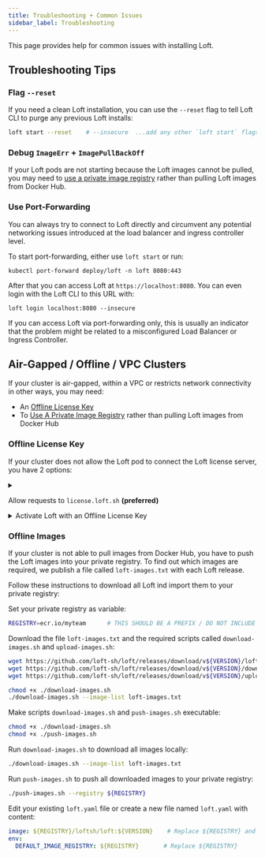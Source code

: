 ```yaml
---
title: Troubleshooting + Common Issues
sidebar_label: Troubleshooting
---
```




This page provides help for common issues with installing Loft.

## Troubleshooting Tips

### Flag `--reset`
If you need a clean Loft installation, you can use the `--reset` flag to tell Loft CLI to purge any previous Loft installs:
```bash
loft start --reset    # --insecure  ...add any other `loft start` flags if needed
```

### Debug `ImageErr` + `ImagePullBackOff`
If your Loft pods are not starting because the Loft images cannot be pulled, you may need to [use a private image registry](#offline-images) rather than pulling Loft images from Docker Hub.


### Use Port-Forwarding 
You can always try to connect to Loft directly and circumvent any potential networking issues introduced at the load balancer and ingress controller level.

To start port-forwarding, either use `loft start` or run:
```
kubectl port-forward deploy/loft -n loft 8080:443
```

After that you can access Loft at `https://localhost:8080`. You can even login with the Loft CLI to this URL with:
```
loft login localhost:8080 --insecure
```

If you can access Loft via port-forwarding only, this is usually an indicator that the problem might be related to a misconfigured Load Balancer or Ingress Controller.


## Air-Gapped / Offline / VPC Clusters
If your cluster is air-gapped, within a VPC or restricts network connectivity in other ways, you may need:
- An [Offline License Key](#offline-license-key)
- To [Use A Private Image Registry](#offline-images) rather than pulling Loft images from Docker Hub

### Offline License Key
If your cluster does not allow the Loft pod to connect the Loft license server, you have 2 options:

<details>
  <summary>

Allow requests to `license.loft.sh` **(preferred)**

  </summary>

To connect to the license server, you need to allow any HTTP requests from the Loft pod(s) to `https://license.loft.sh/*`.

</details>


<details>
  <summary>Activate Loft with an Offline License Key</summary>

<Flow id="offline-license-key">
  <Step>

Contact [sales@loft.sh](mailto:sales@loft.sh) to purchase an offline license key or to request a trial license key

  </Step>
  <Step>

Edit your existing `loft.yaml` file or create a new file named `loft.yaml` with content:
```yaml
env:
  LICENSE_KEY: "YOUR_LICENSE_KEY"
```

  </Step>
  <Step>
    <FragmentAdminSetVersion/>
  </Step>
  <Step>
    <FragmentAdminUpgrade/>
  </Step>
</Flow>

</details>


### Offline Images
If your cluster is not able to pull images from Docker Hub, you have to push the Loft images into your private registry. To find out which images are required, we publish a file called `loft-images.txt` with each Loft release.

Follow these instructions to download all Loft ind import them to your private registry:

<Flow id="offline-images">
  <Step>
    <FragmentAdminSetVersion/>
  </Step>
  <Step>

Set your private registry as variable:
```bash
REGISTRY=ecr.io/myteam      # THIS SHOULD BE A PREFIX / DO NOT INCLUDE ANY LOFT_IMAGE PATHS
```

  </Step>
  <Step>

Download the file `loft-images.txt` and the required scripts called `download-images.sh` and `upload-images.sh`:
```bash
wget https://github.com/loft-sh/loft/releases/download/v${VERSION}/loft-images.txt
wget https://github.com/loft-sh/loft/releases/download/v${VERSION}/download-images.sh
wget https://github.com/loft-sh/loft/releases/download/v${VERSION}/upload-images.sh

chmod +x ./download-images.sh
./download-images.sh --image-list loft-images.txt
```

  </Step>
  <Step>

Make scripts `download-images.sh` and `push-images.sh` executable:
```bash
chmod +x ./download-images.sh
chmod +x ./push-images.sh
```

  </Step>
  <Step>

Run `download-images.sh` to download all images locally:
```bash
./download-images.sh --image-list loft-images.txt
```

  </Step>
  <Step>

Run `push-images.sh` to push all downloaded images to your private registry:
```bash
./push-images.sh --registry ${REGISTRY}
```

  </Step>
  <Step>

Edit your existing `loft.yaml` file or create a new file named `loft.yaml` with content:
```yaml
image: ${REGISTRY}/loftsh/loft:${VERSION}    # Replace ${REGISTRY} and ${VERSION}
env:
  DEFAULT_IMAGE_REGISTRY: ${REGISTRY}       # Replace ${REGISTRY}
```

  </Step>
  <Step>
    <FragmentAdminUpgrade/>
  </Step>
</Flow>
